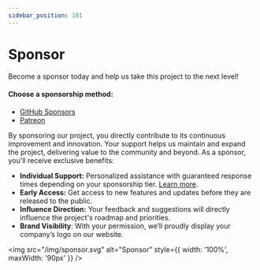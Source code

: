 ```yaml
---
sidebar_position: 101
---
```


# Sponsor

Become a sponsor today and help us take this project to the next level!

#### Choose a sponsorship method:

- [GitHub Sponsors](https://github.com/sponsors/vitabaks)
- [Patreon](https://www.patreon.com/vitabaks)

By sponsoring our project, you directly contribute to its continuous improvement and innovation. Your support helps us maintain and expand the project, delivering value to the community and beyond. As a sponsor, you'll receive exclusive benefits:

- **Individual Support:** Personalized assistance with guaranteed response times depending on your sponsorship tier. [Learn more](./support.mdx).
- **Early Access:** Get access to new features and updates before they are released to the public.
- **Influence Direction:** Your feedback and suggestions will directly influence the project's roadmap and priorities.
- **Brand Visibility**: With your permission, we’ll proudly display your company’s logo on our website.

<img src="/img/sponsor.svg" alt="Sponsor" style={{ width: '100%', maxWidth: '90px' }} />
